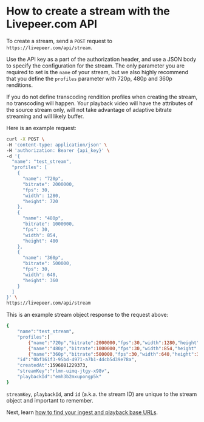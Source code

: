 
<DocsLayout title="How to create a stream - Livepeer.com" description="How to create a stream with the Livepeer.com API">

# How to create a stream with the Livepeer.com API

To create a stream, send a `POST` request to `https://livepeer.com/api/stream`.

Use the API key as a part of the authorization header, and use a JSON body to
specify the configuration for the stream. The only parameter you are required to
set is the `name` of your stream, but we also highly recommend that you define
the `profiles` parameter with 720p, 480p and 360p renditions.

If you do not define transcoding rendition profiles when creating the stream, no
transcoding will happen. Your playback video will have the attributes of the
source stream only, will not take advantage of adaptive bitrate streaming and
will likely buffer.

Here is an example request:

```bash
curl -X POST \
-H 'content-type: application/json' \
-H 'authorization: Bearer {api_key}' \
-d '{
  "name": "test_stream",
  "profiles": [
    {
      "name": "720p",
      "bitrate": 2000000,
      "fps": 30,
      "width": 1280,
      "height": 720
    },
    {
      "name": "480p",
      "bitrate": 1000000,
      "fps": 30,
      "width": 854,
      "height": 480
    },
    {
      "name": "360p",
      "bitrate": 500000,
      "fps": 30,
      "width": 640,
      "height": 360
    }
  ]
}' \
https://livepeer.com/api/stream
```

This is an example stream object response to the request above:

```bash
{
    "name":"test_stream",
    "profiles":[
        {"name":"720p","bitrate":2000000,"fps":30,"width":1280,"height":720},
        {"name":"480p","bitrate":1000000,"fps":30,"width":854,"height":480}],
        {"name":"360p","bitrate":500000,"fps":30,"width":640,"height":360}],
    "id":"0bf161f3-95bd-4971-a7b1-4dcb5d39e78a",
    "createdAt":1596081229373,
    "streamKey":"rlmn-uimq-jtgy-x98v",
    "playbackId":"emh3b2mxupongp5k"
}
```

`streamKey`, `playbackId`, and `id` (a.k.a. the stream ID) are unique to the
stream object and important to remember.

Next, learn
[how to find your ingest and playback base URLs](/docs/guides/api/base-urls).

</DocsLayout>
